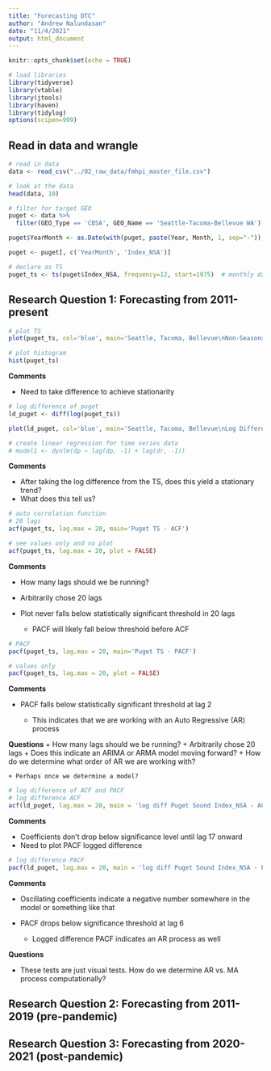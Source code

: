 ```yaml
---
title: "Forecasting DTC"
author: "Andrew Nalundasan"
date: "11/4/2021"
output: html_document
---
```


```r
knitr::opts_chunk$set(echo = TRUE)
```

```r
# load libraries
library(tidyverse)
library(vtable)
library(jtools)
library(haven)
library(tidylog)
options(scipen=999)
```

## Read in data and wrangle

```r
# read in data
data <- read_csv("../02_raw_data/fmhpi_master_file.csv")

# look at the data
head(data, 10)
```


```r
# filter for target GEO
puget <- data %>% 
  filter(GEO_Type == 'CBSA', GEO_Name == 'Seattle-Tacoma-Bellevue WA')

puget$YearMonth <- as.Date(with(puget, paste(Year, Month, 1, sep="-")),"%Y-%m-%d")

puget <- puget[, c('YearMonth', 'Index_NSA')]

# declare as TS
puget_ts <- ts(puget$Index_NSA, frequency=12, start=1975)  # monthly data
```

## Research Question 1: Forecasting from 2011-present

```r
# plot TS
plot(puget_ts, col='blue', main='Seattle, Tacoma, Bellevue\nNon-Seasonally Adjusted index trends', ylab='Non-Seasonally Adjusted Index', xlab='Year')

# plot histogram
hist(puget_ts)
```

**Comments**

+ Need to take difference to achieve stationarity

```r

# log difference of puget
ld_puget <- diff(log(puget_ts))

plot(ld_puget, col='blue', main='Seattle, Tacoma, Bellevue\nLog Difference Index_NSA trends', ylab='Non-Seasonally Adjusted Index', xlab='Year')

# create linear regression for time series data
# model1 <- dynlm(dp ~ lag(dp, -1) + lag(dr, -1))
```

**Comments**

+ After taking the log difference from the TS, does this yield a stationary trend?
+ What does this tell us?

```r
# auto correlation function
# 20 lags
acf(puget_ts, lag.max = 20, main='Puget TS - ACF')

# see values only and no plot
acf(puget_ts, lag.max = 20, plot = FALSE)
```

**Comments**

+ How many lags should we be running?
+ Arbitrarily chose 20 lags
+ Plot never falls below statistically significant threshold in 20 lags

    + PACF will likely fall below threshold before ACF

```r
# PACF
pacf(puget_ts, lag.max = 20, main='Puget TS - PACF')

# values only
pacf(puget_ts, lag.max = 20, plot = FALSE)
```

**Comments**

+ PACF falls below statistically significant threshold at lag 2

    + This indicates that we are working with an Auto Regressive (AR) process

**Questions**
+ How many lags should we be running?
+ Arbitrarily chose 20 lags
+ Does this indicate an ARIMA or ARMA model moving forward?
+ How do we determine what order of AR we are working with?

    + Perhaps once we determine a model?


```r
# log difference of ACF and PACF
# log difference ACF
acf(ld_puget, lag.max = 20, main = 'log diff Puget Sound Index_NSA - ACF')

```

**Comments**

+ Coefficients don't drop below significance level until lag 17 onward
+ Need to plot PACF logged difference 

```r
# log difference PACF
pacf(ld_puget, lag.max = 20, main = 'log diff Puget Sound Index_NSA - PACF')
```

**Comments**

+ Oscillating coefficients indicate a negative number somewhere in the model or something like that
+ PACF drops below significance threshold at lag 6
    
    + Logged difference PACF indicates an AR process as well
    
**Questions** 

+ These tests are just visual tests. How do we determine AR vs. MA process computationally?


## Research Question 2: Forecasting from 2011-2019 (pre-pandemic)



## Research Question 3: Forecasting from 2020-2021 (post-pandemic)

